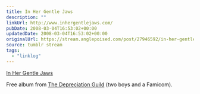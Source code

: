 ```yaml
---
title: In Her Gentle Jaws
description: ""
linkUrl: http://www.inhergentlejaws.com/
pubDate: 2008-03-04T16:53:02+00:00
updatedDate: 2008-03-04T16:53:02+00:00
originalUrl: https://stream.anglepoised.com/post/27946592/in-her-gentle-jaws
source: tumblr stream
tags:
  - "linklog"
---
```


[In Her Gentle Jaws][1]

Free album from [The Depreciation Guild][2] (two boys and a Famicom).

[1]: http://www.inhergentlejaws.com/
[2]: https://thedepreciationguild.bandcamp.com/
